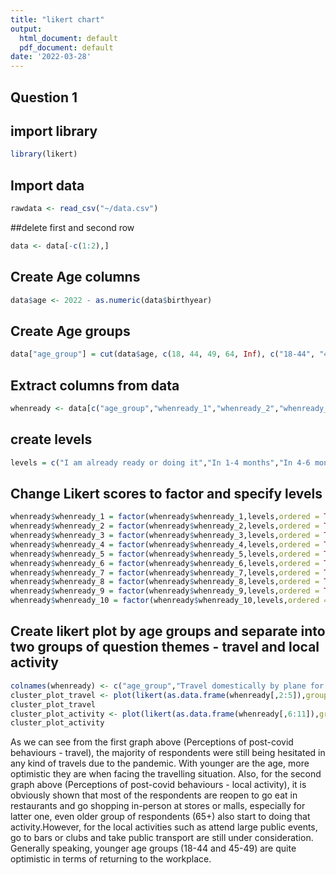 ```yaml
---
title: "likert chart"
output:
  html_document: default
  pdf_document: default
date: '2022-03-28'
---
```


## Question 1

## import library
```r
library(likert)
```

## Import data

```r
rawdata <- read_csv("~/data.csv")
```

##delete first and second row
```r
data <- data[-c(1:2),]
```

## Create Age columns

```r
data$age <- 2022 - as.numeric(data$birthyear)
```

## Create Age groups

```r
data["age_group"] = cut(data$age, c(18, 44, 49, 64, Inf), c("18-44", "45-49", "50-64", ">64"), include.lowest=TRUE)
```

## Extract columns from data

```r
whenready <- data[c("age_group","whenready_1","whenready_2","whenready_3","whenready_4","whenready_5","whenready_6","whenready_7","whenready_8","whenready_9","whenready_10")]
```

## create levels

```r
levels = c("I am already ready or doing it","In 1-4 months","In 4-6 months","In more than 6 months","When a vaccine will be ready or the virus will have disappeared","I don’t foresee a time when I will be ready to do it again","Not applicable for me")
```

##  Change Likert scores to factor and specify levels

```r
whenready$whenready_1 = factor(whenready$whenready_1,levels,ordered = TRUE)
whenready$whenready_2 = factor(whenready$whenready_2,levels,ordered = TRUE)
whenready$whenready_3 = factor(whenready$whenready_3,levels,ordered = TRUE)
whenready$whenready_4 = factor(whenready$whenready_4,levels,ordered = TRUE)
whenready$whenready_5 = factor(whenready$whenready_5,levels,ordered = TRUE)
whenready$whenready_6 = factor(whenready$whenready_6,levels,ordered = TRUE)
whenready$whenready_7 = factor(whenready$whenready_7,levels,ordered = TRUE)
whenready$whenready_8 = factor(whenready$whenready_8,levels,ordered = TRUE)
whenready$whenready_9 = factor(whenready$whenready_9,levels,ordered = TRUE)
whenready$whenready_10 = factor(whenready$whenready_10,levels,ordered = TRUE)
```

## Create likert plot by age groups and separate into two groups of question themes - travel and local activity

```r
colnames(whenready) <- c("age_group","Travel domestically by plane for business or essential purposes","Travel internationally by plane for business or essential purposes","Travel domestically by plane for leisure","Travel internationally by plane for leisure","Go shopping in-person at stores or malls","Return to the workplace","Go eat in restaurants","Go to bars, clubs, or crowded spaces","Attend large public events like a festival or outdoor gathering","Take public transit")
cluster_plot_travel <- plot(likert(as.data.frame(whenready[,2:5]),grouping = whenready$age_group)) + ggtitle("Perceptions of post-covid behaviours - travel")
cluster_plot_travel
cluster_plot_activity <- plot(likert(as.data.frame(whenready[,6:11]),grouping = whenready$age_group)) + ggtitle("Perceptions of post-covid behaviours - local activity")
cluster_plot_activity
```
As we can see from the first graph above (Perceptions of post-covid behaviours - travel), the majority of respondents were still being hesitated in any kind of travels due to the pandemic. With younger are the age, more optimistic they are when facing the travelling situation. Also, for the second graph above (Perceptions of post-covid behaviours - local activity), it is obviously shown that most of the respondents are reopen to go eat in restaurants and go shopping in-person at stores or malls, especially for latter one, even older group of respondents (65+) also start to doing that activity.However, for the local activities such as attend large public events, go to bars or clubs and take public transport are still under consideration. Generally speaking, younger age groups (18-44 and 45-49) are quite optimistic in terms of returning to the workplace.
